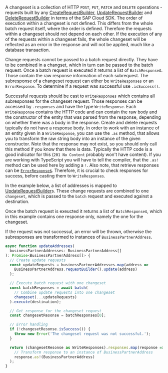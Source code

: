 
A changeset is a collection of HTTP `POST`, `PUT`, `PATCH` and `DELETE` operations - requests built by any [CreateRequestBuilder](#create-request-builder), [UpdateRequestBuilder](#update-request-builder) and [DeleteRequestBuilder](#delete-request-builder) in terms of the SAP Cloud SDK.
The order of execution within a changeset is not defined.
This differs from the whole batch request itself, where the order is defined.
Therefore the requests within a changeset should not depend on each other.
If the execution of any of the requests within a changeset fails, the whole changeset will be reflected as an error in the response and will not be applied, much like a database transaction.

Change requests cannot be passed to a batch request directly.
They have to be combined in a changset, which in turn can be passed to the batch request.
Once a batch request is executed it returns a list of `BatchResponse`s.
Those contain the raw response information of each subrequest.
The subresponse of a changeset request can either be `WriteResponses` or an `ErrorResponse`.
To determine if a request was successful use `.isSuccess()`.

Successful requests should be cast to `WriteResponses` which contains all subresponses for the changeset request.
Those responses can be accessed by `.responses` and have the type `WriteResponse`.
Each `WriteResponse` contains the HTTP code and can contain the raw body and the constructor of the entity that was parsed from the response, depending on whether there was a body in the response.
Create and delete requests typically do not have a response body.
In order to work with an instance of an entity given in a `WriteResponse`, you can use the `.as` method, that allows you to transform the raw string body into an instance of the given constructor.
Note that the response may not exist, so you should only call this method if you know that there is data.
Typically the HTTP code is a good indicator for this (`201 No Content` probably won't have content).
If you are working with TypeScript you will have to tell the compiler, that the `.as!` method can be used here by adding a `!`.
Also note, that retrieve responses can be [`ErrorResponse`s](#error-handling).
Therefore, it is crucial to check responses for success, before casting them to `WriteResponses`.

In the example below, a list of addresses is mapped to [UpdateRequestBuilder](#update-request-builder)s.
These change requests are combined to one `changeset`, which is passed to the `batch` request and executed against a destination.

Once the batch request is exeucted it returns a list of `BatchResponse`s, which in this example contains one response only, namely the one for the changeset.

If the request was not successul, an error will be thrown, otherwise the subresponses are transformed to instances of `BusinessPartnerAddress`.

```ts
async function updateAddresses(
  businessPartnerAddresses: BusinessPartnerAddress[]
): Promise<BusinessPartnerAddress[]> {
  // Create update requests
  const updateRequests = businessPartnerAddresses.map(address =>
    BusinessPartnerAddress.requestBuilder().update(address)
  );

  // Execute batch request with one changeset
  const batchResponses = await batch(
    // Combine update requests into one changeset
    changeset(...updateRequests)
  ).execute(destination);

  // Get response for the changeset request
  const changesetResonse = batchResponses[0];

  // Error handling
  if (!changesetResonse.isSuccess()) {
    throw new Error('The changeset request was not successful.');
  }

  return (changesetResonse as WriteResponses).responses.map(response =>
    // Transform response to an instance of BusinessPartnerAddress
    response.as!(BusinessPartnerAddress)
  );
}
```

